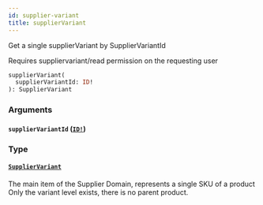 ```yaml
---
id: supplier-variant
title: supplierVariant
---
```


Get a single supplierVariant by SupplierVariantId

Requires suppliervariant/read permission on the requesting user

```graphql
supplierVariant(
  supplierVariantId: ID!
): SupplierVariant

```

### Arguments

#### `supplierVariantId` ([`ID!`](/developers/supplier-apis/supply-api/graphql/reference/scalars/id))

### Type

#### [`SupplierVariant`](/developers/supplier-apis/supply-api/graphql/reference/objects/supplier-variant)

The main item of the Supplier Domain, represents a single SKU of a product
Only the variant level exists, there is no parent product.
